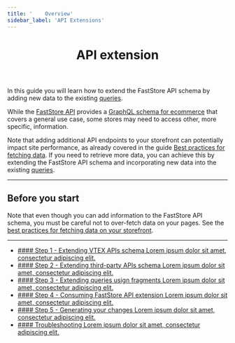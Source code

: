 ```yaml
---
title: '    Overview'
sidebar_label: 'API Extensions'
---
```



<header>

# API extension

</header>

In this guide you will learn how to extend the FastStore API schema by adding new
data to the existing [queries](/).

While the [FastStore API](https://v1.faststore.dev/reference/api/faststore-api) provides a [GraphQL schema for ecommerce](https://v1.faststore.dev/reference/api/queries) that covers a general use case, 
some stores may need to access other, more specific, information.

Note that adding additional API endpoints to your storefront can potentially impact site performance, as already covered in the guide
[Best practices for fetching data](https://v1.faststore.dev/how-to-guides/faststore-api/fetching-api-data#best-practices-for-fetching-data). 
If you need to retrieve more data, you can achieve this by extending the FastStore API schema and incorporating new data into the existing [queries](https://v1.faststore.dev/reference/api/queries).

---

## Before you start

Note that even though you can add information to the FastStore API schema, you must be careful not to over-fetch data on your pages. See the [best practices for fetching data on your storefront](https://v1.faststore.dev/how-to-guides/faststore-api/fetching-api-data#best-practices-for-fetching-data).

---

<ul class="nx-card-list">
  <li class="nx-card">
    <a href="/docs/api-extension/extending-vtex-api-schema">
      #### Step 1 - Extending VTEX APIs schema
      Lorem ipsum dolor sit amet, consectetur adipiscing elit.
    </a>
  </li>
  
  <li class="nx-card">
    <a href="/docs/api-extension/extending-third-party-api-schema">
      #### Step 2 - Extending third-party APIs schema
      Lorem ipsum dolor sit amet, consectetur adipiscing elit.
    </a>
  </li>

  <li class="nx-card">
    <a href="/docs/api-extension/extending-queries-using-fragments">
      #### Step 3 - Extending queries usign fragments
      Lorem ipsum dolor sit amet, consectetur adipiscing elit.
    </a>
  </li>

  <li class="nx-card">
    <a href="/docs/api-extension/consuming-api-extensions">
      #### Step 4 - Consuming FastStore API extension
      Lorem ipsum dolor sit amet, consectetur adipiscing elit.
    </a>
  </li>

  <li class="nx-card">
    <a href="/docs/api-extension/consuming-api-extensions">
      #### Step 5 - Generating your changes
      Lorem ipsum dolor sit amet, consectetur adipiscing elit.
    </a>
  </li>

  <li class="nx-card">
    <a href="/docs/api-extension/troubleshooting">
      #### Troubleshooting
      Lorem ipsum dolor sit amet, consectetur adipiscing elit.
    </a>
  </li>
</ul>
